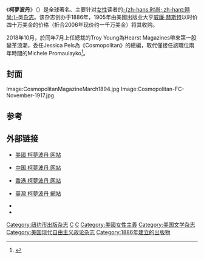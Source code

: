 {{noteTA
|T=zh:柯夢波丹; zh-hans:时尚 (COSMOPOLITAN); zh-hant:柯夢波丹;
|1=zh:柯夢波丹; zh-hans:时尚; zh-hant:柯夢波丹;
|2=zh-hans:时尚 (Vogue); zh-hant:時尚 (Vogue);
}}
{{Distinguish|时尚 (Vogue)}}
{{redirect-multi|2|COSMOPOLITAN|Cosmopolitan|全球公民|全球公民意识|思想意识|世界主义|Cosmopolitan更多消歧义|{{tsl|en|Cosmopolitan|Cosmopolitan (消歧义)|Cosmopolitan (消歧义)}}}}
{{Infobox Magazine
| title          = -{zh-hans:时尚; zh-hant:柯夢波丹;}- COSMOPOLITAN
| image_file     = Comopolitan Magazine Logo.svg
| image_size     = 200px
| image_caption  = 
| editor         = Helen Gurley Brown
| editor_title   = 主編
| frequency      = 月刊
| circulation    = 
| category       = 女性雜誌
| company        = [[赫斯特國際集團|赫斯特國際集團]]
| publisher      =
| firstdate      = 1886
| country        = {{USA}}
| language       = 英文等34語版本
| website        = [http://www.cosmopolitan.com/ www.cosmopolitan.com]
| issn           = 
}}
《'''柯夢波丹'''》（{{lang-en|''COSMOPOLITAN''}}）是全球著名、主要针对[[女性|女性]]读者的[[时尚|-{zh-hans:时尚; zh-hant:時尚;}-]]类[[杂志|杂志]]。该杂志创办于1886年，1905年由美國出版业大亨[[威廉·赫斯特|威廉·赫斯特]]以时价四十万美金的价格（折合2006年现价约一千万美金）将其收购。

2018年10月，於同年7月上任總裁的Troy Young為Hearst Magazines帶來第一股變革浪潮，委任Jessica Pels為《Cosmopolitan》的總編，取代僅接任該職位兩年時間的Michele Promaulayko<ref>{{Cite web |url=https://www.mings-fashion.com/%E6%99%82%E8%A3%9D%E9%9B%9C%E8%AA%8C-troy-young-%E7%B4%99%E5%AA%92-214430/ |title=時裝雜誌巨頭委任數碼媒體總裁 掌管紙網命脈｜紙媒數碼化又惹來沸騰聲浪？ |language=zh-hk |accessdate=2021-03-27 |date=2018-10-11 |archive-date=2021-03-02 |archive-url=https://web.archive.org/web/20210302235941/https://www.mings-fashion.com/%E6%99%82%E8%A3%9D%E9%9B%9C%E8%AA%8C-troy-young-%E7%B4%99%E5%AA%92-214430/ |dead-url=no }}</ref>。

==封面==
<gallery perrow="2">
Image:CosmopolitanMagazineMarch1894.jpg
Image:Cosmopolitan-FC-November-1917.jpg
</gallery>

==参考==
{{refs}}

== 外部链接 ==
* {{en}}[http://www.cosmopolitan.com 美國 柯夢波丹 网站] {{Wayback|url=http://www.cosmopolitan.com/ |date=20060101040045 }}
* {{zh-cn}}[https://web.archive.org/web/20140226103057/http://cosmo.trends.com.cn/ 中国 柯夢波丹 网站]
* {{zh-hk}}[http://www.cosmopolitan.com.hk/ 香港 柯夢波丹 网站] {{Wayback|url=http://www.cosmopolitan.com.hk/ |date=20210331191033 }}
* {{zh-tw}}[http://www.cosmopolitan.com.tw 臺灣 柯夢波丹 網站] {{Wayback|url=http://www.cosmopolitan.com.tw/ |date=20180324220643 }}
* {{facebook|Cosmopolitan.TW|Cosmopolitan Taiwan 柯夢波丹}}
* {{instagram|COSMOPOLITAN_TW/|cosmopolitan_tw}}

{{Authority control}}
[[Category:纽约市出版杂志|Category:纽约市出版杂志]]
[[Category:時尚雜誌|C]]
[[Category:月刊|C]]
[[Category:美國女性主義|Category:美國女性主義]]
[[Category:美国文学杂志|Category:美国文学杂志]]
[[Category:美国现代自由主义政论杂志|Category:美国现代自由主义政论杂志]]
[[Category:1886年建立的出版物|Category:1886年建立的出版物]]
{{出版小作品}}
